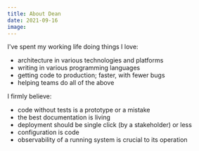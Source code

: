 ```yaml
---
title: About Dean
date: 2021-09-16
image: 
---
```


I've spent my working life doing things I love:
* architecture in various technologies and platforms
* writing in various programming languages
* getting code to production; faster, with fewer bugs
* helping teams do all of the above

I firmly believe: 
* code without tests is a prototype or a mistake 
* the best documentation is living 
* deployment should be single click (by a stakeholder) or less 
* configuration is code 
* observability of a running system is crucial to its operation